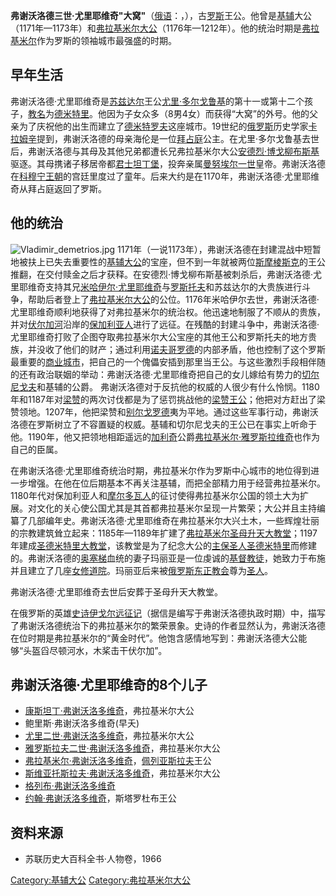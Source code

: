 {{Infobox royalty
| name = 弗謝沃洛德三世·尤里耶維奇
| native name = Все́волод III Ю́рьевич Большо́е Гнездо́
| image = Vsevolod III the Big Nest.jpg
| imgw = 200px
| caption = 大窩弗謝沃洛德的皇家肖像
| succession1 = [[基輔大公|基輔大公]]
| moretext1 = 
| reign1 = 1171年至1173年
| predecessor1 = [[罗曼·罗斯季斯拉维奇|罗曼·罗斯季斯拉维奇]]
| successor1 = [[留里克·罗斯季斯拉维奇|留里克·罗斯季斯拉维奇]]
| succession2 = [[弗拉基米尔大公|弗拉基米爾大親王]]
| moretext2 = 
| reign2 = 1176年至1212年
| coronation = 
| predecessor2 = [[米哈伊尔·尤里耶维奇|米哈伊尔·尤里耶维奇]]
| successor2 = [[尤里二世·弗謝沃洛多維奇|尤里·弗謝沃洛多維奇]]
| house = [[留里克王朝|留里克王朝]]
| father = [[尤里·多尔戈鲁基|尤里·多尔戈鲁基]]
| mother = 姓名不詳
| birth_date = 1154年
| birth_place = [[德米特羅夫|德米特羅夫]]
| death_date = 1212年4月15日
| death_place = [[弗拉基米尔|弗拉基米爾]]
| place of burial = [[圣母升天大教堂|圣母升天大教堂]]
|burial_date=
| signature = 
| religion  = [[東正教|東正教]]
}}
'''弗谢沃洛德三世·尤里耶维奇"大窝"'''（[[俄语|俄语]]：{{lang|ru|'''Все́волод III Ю́рьевич Большо́е Гнездо́'''}}，{{bd|1154年||1212年|catIdx=F}}），古[[罗斯|罗斯]]王公。他曾是[[基辅|基辅]]大公（1171年—1173年）和[[弗拉基米尔大公|弗拉基米尔大公]]（1176年—1212年）。他的统治时期是[[弗拉基米尔|弗拉基米尔]]作为罗斯的领袖城市最强盛的时期。

== 早年生活 ==

弗谢沃洛德·尤里耶维奇是[[苏兹达尔|苏兹达尔]]王公[[尤里·多尔戈鲁基|尤里·多尔戈鲁基]]的第十一或第十二个孩子，[[教名|教名]]为[[德米特里|德米特里]]。他因为子女众多（8男4女）而获得“大窝”的外号。他的父亲为了庆祝他的出生而建立了[[德米特罗夫|德米特罗夫]]这座城市。19世纪的[[俄罗斯|俄罗斯]]历史学家[[卡拉姆辛|卡拉姆辛]]提到，弗谢沃洛德的母亲海伦是一位[[拜占庭|拜占庭]]公主。在尤里·多尔戈鲁基去世后，弗谢沃洛德与其母及其他兄弟都遭长兄弗拉基米尔大公[[安德烈·博戈柳布斯基|安德烈·博戈柳布斯基]]驱逐。其母携诸子移居帝都[[君士坦丁堡|君士坦丁堡]]，投奔亲属[[曼努埃尔一世_(拜占庭)|曼努埃尔一世]]皇帝。弗谢沃洛德在[[科穆宁王朝|科穆宁王朝]]的宫廷里度过了童年。后来大约是在1170年，弗谢沃洛德·尤里耶维奇从拜占庭返回了罗斯。

== 他的统治 ==
[[File:Vladimir_demetrios.jpg|thumb]]
1171年（一说1173年），弗谢沃洛德在封建混战中短暂地被扶上已失去重要性的[[基辅大公|基辅大公]]的宝座，但不到一年就被两位[[斯摩棱斯克|斯摩棱斯克]]的王公推翻，在交付赎金之后才获释。在安德烈·博戈柳布斯基被刺杀后，弗谢沃洛德·尤里耶维奇支持其兄[[米哈伊尔·尤里耶维奇|米哈伊尔·尤里耶维奇]]与[[罗斯托夫|罗斯托夫]]和苏兹达尔的大贵族进行斗争，帮助后者登上了[[弗拉基米尔大公|弗拉基米尔大公]]的公位。1176年米哈伊尔去世，弗谢沃洛德·尤里耶维奇顺利地获得了对弗拉基米尔的统治权。他迅速地制服了不顺从的贵族，并对[[伏尔加河|伏尔加河]]沿岸的[[保加利亚|保加利亚人]]进行了远征。在残酷的封建斗争中，弗谢沃洛德·尤里耶维奇打败了企图夺取弗拉基米尔大公宝座的其他王公和罗斯托夫的地方贵族，并没收了他们的财产；通过利用[[诺夫哥罗德|诺夫哥罗德]]的内部矛盾，他也控制了这个罗斯最重要的[[商业|商业]][[城市|城市]]，把自己的一个傀儡安插到那里当王公。与这些激烈手段相伴随的还有政治联姻的举动：弗谢沃洛德·尤里耶维奇把自己的女儿嫁给有势力的[[切尔尼戈夫|切尔尼戈夫]]和基辅的公爵。
弗谢沃洛德对于反抗他的权威的人很少有什么怜悯。1180年和1187年对[[梁赞|梁赞]]的两次讨伐都是为了惩罚挑战他的[[梁赞大公|梁赞王公]]；他把对方赶出了梁赞领地。1207年，他把梁赞和[[别尔戈罗德|别尔戈罗德]]夷为平地。通过这些军事行动，弗谢沃洛德在罗斯树立了不容置疑的权威。基辅和切尔尼戈夫的王公已在事实上听命于他。1190年，他又把领地相距遥远的[[加利奇|加利奇]]公爵[[弗拉基米尔·雅罗斯拉维奇_(加利奇)|弗拉基米尔·雅罗斯拉维奇]]也作为自己的臣属。

在弗谢沃洛德·尤里耶维奇统治时期，弗拉基米尔作为罗斯中心城市的地位得到进一步增强。在他在位后期基本不再关注基辅，而把全部精力用于经营弗拉基米尔。1180年代对保加利亚人和[[摩尔多瓦|摩尔多瓦人]]的征讨使得弗拉基米尔公国的领土大为扩展。对文化的关心使公国尤其是其首都弗拉基米尔呈现一片繁荣；大公并且主持编纂了几部编年史。弗谢沃洛德·尤里耶维奇在弗拉基米尔大兴土木，一些辉煌壮丽的宗教建筑耸立起来：1185年—1189年扩建了[[圣母升天大教堂_(弗拉基米尔)|弗拉基米尔圣母升天大教堂]]；1197年建成[[圣德米特里大教堂|圣德米特里大教堂]]，该教堂是为了纪念大公的[[主保圣人|主保圣人]][[圣德米特里|圣德米特里]]而修建的。弗谢沃洛德的[[奥塞梯|奥塞梯]]血统的妻子玛丽亚是一位虔诚的[[基督教|基督教徒]]，她致力于布施并且建立了几座[[女修道院|女修道院]]。玛丽亚后来被[[俄罗斯东正教会|俄罗斯东正教会]]尊为[[圣人|圣人]]。

弗谢沃洛德·尤里耶维奇去世后安葬于圣母升天大教堂。

在俄罗斯的英雄[[史诗|史诗]][[伊戈尔远征记|伊戈尔远征记]]（据信是编写于弗谢沃洛德执政时期）中，描写了弗谢沃洛德统治下的弗拉基米尔的繁荣景象。史诗的作者显然认为，弗谢沃洛德在位时期是弗拉基米尔的“黄金时代”。他饱含感情地写到：弗谢沃洛德大公能够“头盔舀尽顿河水，木桨击干伏尔加”。

== 弗谢沃洛德·尤里耶维奇的8个儿子 ==

* [[康斯坦丁·弗谢沃洛多维奇|康斯坦丁·弗谢沃洛多维奇]]，弗拉基米尔大公
* 鲍里斯·弗谢沃洛多维奇(早夭)
* [[尤里二世·弗谢沃洛多维奇|尤里二世·弗谢沃洛多维奇]]，弗拉基米尔大公
* [[雅罗斯拉夫二世·弗谢沃洛多维奇|雅罗斯拉夫二世·弗谢沃洛多维奇]]，弗拉基米尔大公
* [[弗拉基米尔·弗谢沃洛多维奇_(佩列亚斯拉夫)|弗拉基米尔·弗谢沃洛多维奇]]，[[佩列亚斯拉夫|佩列亚斯拉夫]]王公
* [[斯维亚托斯拉夫·弗谢沃洛多维奇_(弗拉基米尔)|斯维亚托斯拉夫·弗谢沃洛多维奇]]，弗拉基米尔大公
* [[格列布·弗谢沃洛多维奇|格列布·弗谢沃洛多维奇]]
* [[约翰·弗谢沃洛多维奇|约翰·弗谢沃洛多维奇]]，斯塔罗杜布王公

== 资料来源 ==

*苏联历史大百科全书·人物卷，1966


{{S-start}}
{{S-hou|[[留里克王朝|留里克王朝]]||1154年||1212年}}
{{s-break}}
{{S-reg|}}
{{s-before|[[羅曼·羅斯季斯拉維奇|羅曼·羅斯季斯拉維奇]]}}
{{s-title|[[基輔大公|基輔大公]]|1171－1173}}
{{s-after|[[留里克·羅斯季斯拉維奇|留里克·羅斯季斯拉維奇]]}}
{{s-before|[[米哈伊爾·尤里耶維奇|米哈伊爾·尤里耶維奇]]}}
{{s-title|[[弗拉基米爾大公|弗拉基米爾大公]]|1176－1212}}
{{s-after|[[尤里二世·弗謝沃洛多維奇|尤里·弗謝沃洛多維奇]]}}
{{S-end}}

{{羅斯國家元首}}
{{Authority control}}
[[Category:基辅大公|Category:基辅大公]]
[[Category:弗拉基米尔大公|Category:弗拉基米尔大公]]